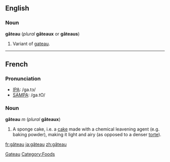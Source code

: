 ==English==
===Noun===
'''gâteau''' (''plural'' '''gâteaux''' or '''gâteaus''')

#Variant of [[gateau]].

----
==French==

===Pronunciation===
*[[w:IPA|IPA]]: /ɡa.tɔ/
*[[w:SAMPA|SAMPA]]: /ga.tO/

<!--
The word is used in English (e.g. in cookbooks). Should it be listed as English, with an etymological entry making the source clear?

This has been done.  See "gateau" -- [[User:Paul G|Paul G]] 16:06, 15 Apr 2004 (UTC)
-->

===Noun===
'''gâteau''' ''m'' (''plural'' '''gâteaux''')

#A sponge cake, i.e. a [[cake]] made with a chemical leavening agent (e.g. baking powder), making it light and airy (as opposed to a denser [[torte]]).

[[Category:English words spelled with diacritics or ligatures|Gateau]]
[[Category:Foods]]

[[fr:gâteau]]
[[ja:gâteau]]
[[zh:gâteau]]